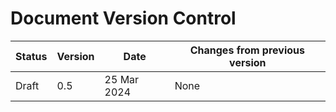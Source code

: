 # Document Version Control {.unnumbered}

|Status | Version | Date       | Changes from previous version |
|-------|---------|------------|-------------------------------|
|Draft  | 0.5     | 25 Mar 2024| None                          |